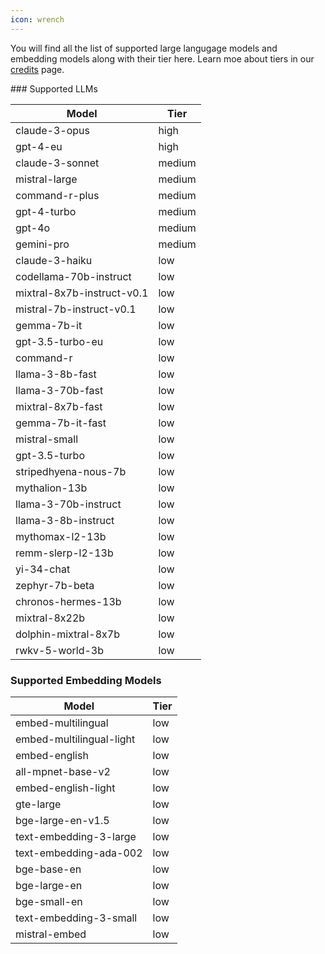 ```yaml
---
icon: wrench
---
```

You will find all the list of supported large langugage models and embedding models along with their tier here. Learn moe about tiers in our [credits](https://docs.premai.io/get-started/credits) page. 

<div style={{ display: 'flex', justifyContent: 'space-between' }}>

<div style={{ width: '48%' }}>
### Supported LLMs

| **Model**                  | **Tier** |
|----------------------------|----------|
| claude-3-opus              | high     |
| gpt-4-eu                   | high     |
| claude-3-sonnet            | medium   |
| mistral-large              | medium   |
| command-r-plus             | medium   |
| gpt-4-turbo                | medium   |
| gpt-4o                     | medium   |
| gemini-pro                 | medium   |
| claude-3-haiku             | low      |
| codellama-70b-instruct     | low      |
| mixtral-8x7b-instruct-v0.1 | low      |
| mistral-7b-instruct-v0.1   | low      |
| gemma-7b-it                | low      |
| gpt-3.5-turbo-eu           | low      |
| command-r                  | low      |
| llama-3-8b-fast            | low      |
| llama-3-70b-fast           | low      |
| mixtral-8x7b-fast          | low      |
| gemma-7b-it-fast           | low      |
| mistral-small              | low      |
| gpt-3.5-turbo              | low      |
| stripedhyena-nous-7b       | low      |
| mythalion-13b              | low      |
| llama-3-70b-instruct       | low      |
| llama-3-8b-instruct        | low      |
| mythomax-l2-13b            | low      |
| remm-slerp-l2-13b          | low      |
| yi-34-chat                 | low      |
| zephyr-7b-beta             | low      |
| chronos-hermes-13b         | low      |
| mixtral-8x22b              | low      |
| dolphin-mixtral-8x7b       | low      |
| rwkv-5-world-3b            | low      |

</div>

<div style={{ width: '48%' }}>

### Supported Embedding Models 

| **Model**                  | **Tier** |
|----------------------------|----------|
| embed-multilingual         | low      |
| embed-multilingual-light   | low      |
| embed-english              | low      |
| all-mpnet-base-v2          | low      |
| embed-english-light        | low      |
| gte-large                  | low      |
| bge-large-en-v1.5          | low      |
| text-embedding-3-large     | low      |
| text-embedding-ada-002     | low      |
| bge-base-en                | low      |
| bge-large-en               | low      |
| bge-small-en               | low      |
| text-embedding-3-small     | low      |
| mistral-embed              | low      |

</div>

</div>
